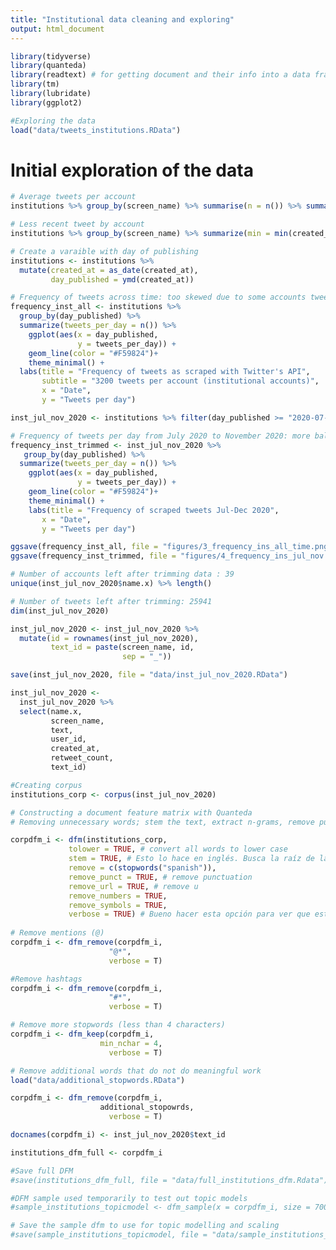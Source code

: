 ```yaml
---
title: "Institutional data cleaning and exploring"
output: html_document
---
```


```r

library(tidyverse)
library(quanteda)
library(readtext) # for getting document and their info into a data frame 
library(tm)
library(lubridate)
library(ggplot2)

#Exploring the data 
load("data/tweets_institutions.RData")
```

# Initial exploration of the data 
```r



# Average tweets per account 
institutions %>% group_by(screen_name) %>% summarise(n = n()) %>% summarise(avg_tweets = mean(n))

# Less recent tweet by account 
institutions %>% group_by(screen_name) %>% summarize(min = min(created_at)) %>% arrange(desc(min))

# Create a varaible with day of publishing
institutions <- institutions %>% 
  mutate(created_at = as_date(created_at),
         day_published = ymd(created_at)) 

# Frequency of tweets across time: too skewed due to some accounts tweeting too little
frequency_inst_all <- institutions %>% 
  group_by(day_published) %>% 
  summarize(tweets_per_day = n()) %>% 
    ggplot(aes(x = day_published,
               y = tweets_per_day)) +
    geom_line(color = "#F59824")+
    theme_minimal() +
  labs(title = "Frequency of tweets as scraped with Twitter's API", 
       subtitle = "3200 tweets per account (institutional accounts)", 
       x = "Date",
       y = "Tweets per day")

inst_jul_nov_2020 <- institutions %>% filter(day_published >= "2020-07-01")    

# Frequency of tweets per day from July 2020 to November 2020: more balanced
frequency_inst_trimmed <- inst_jul_nov_2020 %>% 
   group_by(day_published) %>% 
  summarize(tweets_per_day = n()) %>% 
    ggplot(aes(x = day_published,
               y = tweets_per_day)) +
    geom_line(color = "#F59824")+
    theme_minimal() +
    labs(title = "Frequency of scraped tweets Jul-Dec 2020",
       x = "Date", 
       y = "Tweets per day")

ggsave(frequency_inst_all, file = "figures/3_frequency_ins_all_time.png", height = 3, width = 5)
ggsave(frequency_inst_trimmed, file = "figures/4_frequency_ins_jul_nov.png", height = 3, width = 5)

# Number of accounts left after trimming data : 39 
unique(inst_jul_nov_2020$name.x) %>% length()

# Number of tweets left after trimming: 25941 
dim(inst_jul_nov_2020)
```

```r

inst_jul_nov_2020 <- inst_jul_nov_2020 %>% 
  mutate(id = rownames(inst_jul_nov_2020),
         text_id = paste(screen_name, id,
                         sep = "_"))

save(inst_jul_nov_2020, file = "data/inst_jul_nov_2020.RData")

```

```r

inst_jul_nov_2020 <- 
  inst_jul_nov_2020 %>% 
  select(name.x, 
         screen_name, 
         text,
         user_id, 
         created_at, 
         retweet_count,
         text_id)

#Creating corpus
institutions_corp <- corpus(inst_jul_nov_2020)
```

```r
# Constructing a document feature matrix with Quanteda 
# Removing unnecessary words; stem the text, extract n-grams, remove punctuation, keep Twitter features…

corpdfm_i <- dfm(institutions_corp, 
             tolower = TRUE, # convert all words to lower case 
             stem = TRUE, # Esto lo hace en inglés. Busca la raíz de la palabra. Va a tocar hacerlo aparte... 
             remove = c(stopwords("spanish")),
             remove_punct = TRUE, # remove punctuation
             remove_url = TRUE, # remove u
             remove_numbers = TRUE,
             remove_symbols = TRUE,
             verbose = TRUE) # Bueno hacer esta opción para ver que está haciendo el dfm.
             
# Remove mentions (@)
corpdfm_i <- dfm_remove(corpdfm_i,
                      "@*",
                      verbose = T)

#Remove hashtags         
corpdfm_i <- dfm_remove(corpdfm_i,
                      "#*",
                      verbose = T)

# Remove more stopwords (less than 4 characters)
corpdfm_i <- dfm_keep(corpdfm_i,
                    min_nchar = 4,
                      verbose = T)

# Remove additional words that do not do meaningful work 
load("data/additional_stopwords.RData")

corpdfm_i <- dfm_remove(corpdfm_i,
                    additional_stopowrds,
                      verbose = T)

docnames(corpdfm_i) <- inst_jul_nov_2020$text_id

institutions_dfm_full <- corpdfm_i

#Save full DFM 
#save(institutions_dfm_full, file = "data/full_institutions_dfm.Rdata")

#DFM sample used temporarily to test out topic models
#sample_institutions_topicmodel <- dfm_sample(x = corpdfm_i, size = 7000, margin = "documents")

# Save the sample dfm to use for topic modelling and scaling 
#save(sample_institutions_topicmodel, file = "data/sample_institutions_topicmodel.RData")

```